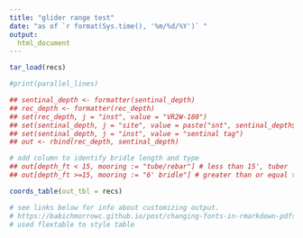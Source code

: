 ```yaml
---
title: "glider range test"
date: "as of `r format(Sys.time(), '%m/%d/%Y')` "
output:
  html_document
---
```


<style type="text/css">

h1.title {
	font-size: 34px;
	text-align: center;
	}
	
h4.date {
   font-size: 18px;
   text-align: center;
   }
   	
</style>

```r

tar_load(recs)

#print(parallel_lines)

## sentinal_depth <- formatter(sentinal_depth)
## rec_depth <- formatter(rec_depth)
## set(rec_depth, j = "inst", value = "VR2W-180")
## set(sentinal_depth, j = "site", value = paste("snt", sentinal_depth$id, sep = "-"))
## set(sentinal_depth, j = "inst", value = "sentinal tag")
## out <- rbind(rec_depth, sentinal_depth)

# add column to identify bridle length and type
## out[depth_ft < 15, mooring := "tube/rebar"] # less than 15', tuber
## out[depth_ft >=15, mooring := "6' bridle"] # greater than or equal to 15', 6' bridle

coords_table(out_tbl = recs)

# see links below for info about customizing output.
# https://babichmorrowc.github.io/post/changing-fonts-in-rmarkdown-pdfs/
# used flextable to style table

```


